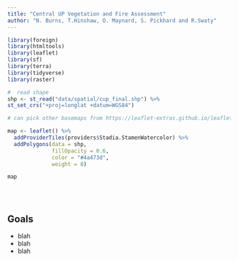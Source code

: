 ```yaml
---
title: "Central UP Vegetation and Fire Assessment"
author: "N. Burns, T.Hinshaw, O. Maynard, S. Pickhard and R.Swaty"
---
```


```r

library(foreign)
library(htmltools)
library(leaflet)
library(sf)
library(terra)
library(tidyverse)
library(raster)


```


```r
#  read shape
shp <- st_read("data/spatial/cup_final.shp") %>% 
st_set_crs("+proj=longlat +datum=WGS84")
```

```r
# can pick other basemaps from https://leaflet-extras.github.io/leaflet-providers/preview/

map <- leaflet() %>%
  addProviderTiles(providers$Stadia.StamenWatercolor) %>%
  addPolygons(data = shp,
              fillOpacity = 0.6,
              color = "#4a473d",
              weight = 8)  

map



```


<br>

## Goals 

* blah
* blah
* blah





